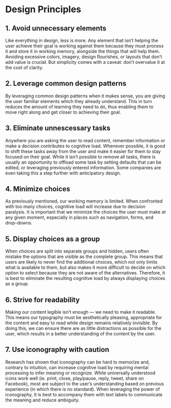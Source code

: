 
<Meta title="Documentation|Design Principles" />

# Design Principles

## 1. Avoid unnecessary elements

Like everything in design, less is more. Any element that isn’t helping the user achieve their goal is working against them because they must process it and store it in working memory, alongside the things that will help them. Avoiding excessive colors, imagery, design flourishes, or layouts that don’t add value is crucial. But simplicity comes with a caveat: don’t overvalue it at the cost of clarity.

## 2. Leverage common design patterns

By leveraging common design patterns when it makes sense, you are giving the user familiar elements which they already understand. This in turn reduces the amount of learning they need to do, thus enabling them to move right along and get closer to achieving their goal.

## 3. Eliminate unnescessary tasks

Anywhere you are asking the user to read content, remember information or make a decision contributes to cognitive load. Whenever possible, it is good to shift these tasks away from the user and make it easier for them to stay focused on their goal. While it isn’t possible to remove all tasks, there is usually an opportunity to offload some task by setting defaults that can be edited, or leveraging previously entered information. Some companies are even taking this a step further with anticipatory design.

## 4. Minimize choices

As previously mentioned, our working memory is limited. When confronted with too many choices, cognitive load will increase due to decision paralysis. It is important that we minimize the choices the user must make at any given moment, especially in places such as navigation, forms, and drop-downs.

## 5. Display choices as a group

When choices are split into separate groups and hidden, users often mistake the options that are visible as the complete group. This means that users are likely to never find the additional choices, which not only limits what is available to them, but also makes it more difficult to decide on which option to select because they are not aware of the alternatives. Therefore, it is best to eliminate the resulting cognitive load by always displaying choices as a group.

## 6. Strive for readability

Making our content legible isn’t enough — we need to make it readable. This means our typography must be aesthetically pleasing, appropriate for the content and easy to read while design remains relatively invisible. By doing this, we can ensure there are as little distractions as possible for the user, which results in a better understanding of the content by the user.

## 7. Use iconography with caution

Research has shown that iconography can be hard to memorize and, contrary to intuition, can increase cognitive load by requiring mental processing to infer meaning or recognize. While universally understood icons work well (ie. print, close, play/pause, reply, tweet, share on Facebook), most are subject to the user’s understanding based on previous experience (in which there is no standard). When leveraging the power of iconography, it is best to accompany them with text labels to communicate the meaning and reduce ambiguity.